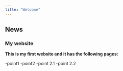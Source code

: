 ```yaml
---
title: "Welcome"
---
```


## News

### My website

**This is my first website and it has the following pages:**

-point1
-point2
  -point 2.1
  -point 2.2

